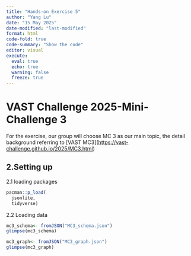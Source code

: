```yaml
---
title: "Hands-on Exercise 5"
author: "Yang Lu"
date: "15 May 2025"
date-modified: "last-modified"
format: html
code-fold: true
code-summary: "Show the code"
editor: visual
execute: 
  eval: true  
  echo: true  
  warning: false 
  freeze: true 
---
```


# VAST Challenge 2025-Mini-Challenge 3

For the exercise, our group will choose MC 3 as our main topic, the detail background referring to \[VAST MC3\](<https://vast-challenge.github.io/2025/MC3.html>)

## 2.Setting up

2.1 loading packages

```r
pacman::p_load(
  jsonlite,
  tidyverse)
```


2.2 Loading data 

```r
mc3_schema<- fromJSON("MC3_schema.json")
glimpse(mc3_schema)

```

```r
mc3_graph<- fromJSON("MC3_graph.json")
glimpse(mc3_graph)

```
